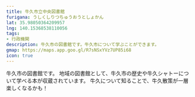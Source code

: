 ```yaml
---
title: 牛久市立中央図書館
furigana: うしくしりつちゅうおうとしょかん
lat: 35.98050364209957
lng: 140.15368538110056
tags:
- 行政機関
description: 牛久市の図書館です。牛久市について学ぶことができます。
gmap: https://maps.app.goo.gl/R7sNSxYVz7UP85i68
icon: true
---
```


<LinkedImage
  basename="nato_blooming/library-overview"
/>

牛久市の図書館です。
地域の図書館として、牛久市の歴史や牛久シャトーについて学べる本が収蔵されています。
牛久について知ることで、牛久散策が一層楽しくなるかも！

